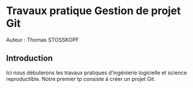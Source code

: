 # Travaux pratique Gestion de projet Git 

Auteur : Thomas STOSSKOPF 

## Introduction 

Ici nous débuterons les travaux pratiques d'ingénierie logicielle et science reproductible. 
Notre premier tp consiste à créer un projet Git. 



